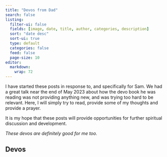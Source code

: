 ```yaml
---
title: "Devos from Dad"
search: false
listing:
  filter-ui: false
  fields: [image, date, title, author, categories, description]
  sort: "date desc"
  sort-ui: true
  type: default
  categories: false
  feed: false
  page-size: 10
editor: 
  markdown: 
    wrap: 72  
---
```


I have started these posts in response to, and specifically for Sam.  We had a great talk near the end of May 2023 about how the devo book he was reading was not providing anything new, and was trying too hard to be relevant.  Here, I will simply try to read, provide some of my thoughts and provide a prayer.

It is my hope that these posts will provide opportunities for further spiritual discussion and development.  

_These devos are definitely good for me too._

## Devos 
